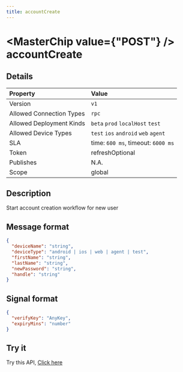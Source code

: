 ```yaml
---
title: accountCreate
---
```



# <MasterChip value={"POST"} /> accountCreate

## Details

| Property | Value | 
| :--- | :--- | 
| Version | `v1` |
| Allowed Connection Types | `rpc`  |
| Allowed Deployment Kinds | `beta` `prod` `localHost` `test`  |
| Allowed Device Types | `test` `ios` `android` `web` `agent`  |
| SLA | time: `600 ms`, timeout: `6000 ms` |
| Token | refreshOptional |
| Publishes | N.A. |
| Scope | global |


## Description

Start account creation workflow for new user

## Message format

```json copy
{
  "deviceName": "string",
  "deviceType": "android | ios | web | agent | test",
  "firstName": "string",
  "lastName": "string",
  "newPassword": "string",
  "handle": "string"
}
```

## Signal format

```json copy
{
  "verifyKey": "AnyKey",
  "expiryMins": "number"
}
```

## Try it

Try this API, [Click here](https://web.neome.ai/api?path=core_user_accountCreate)

